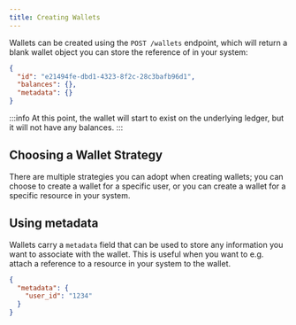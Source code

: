 ```yaml
---
title: Creating Wallets
---
```


Wallets can be created using the `POST /wallets` endpoint, which will return a blank wallet object you can store the reference of in your system:

```json
{
  "id": "e21494fe-dbd1-4323-8f2c-28c3bafb96d1",
  "balances": {},
  "metadata": {}
}
```

:::info
At this point, the wallet will start to exist on the underlying ledger, but it will not have any balances.
:::

## Choosing a Wallet Strategy

There are multiple strategies you can adopt when creating wallets; you can choose to create a wallet for a specific user, or you can create a wallet for a specific resource in your system.

## Using metadata

Wallets carry a `metadata` field that can be used to store any information you want to associate with the wallet. This is useful when you want to e.g. attach a reference to a resource in your system to the wallet.

```json
{
  "metadata": {
    "user_id": "1234"
  }
}
```
